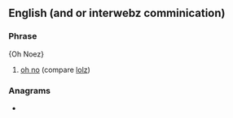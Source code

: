 ==English (and or interwebz comminication)==

===Phrase===
{{head|en|phrase}}
{Oh Noez}

# {{lb|en|Internet slang}} [[oh no]] (compare [[lolz]])

===Anagrams===
* {{anagrams|en|Neosho}}